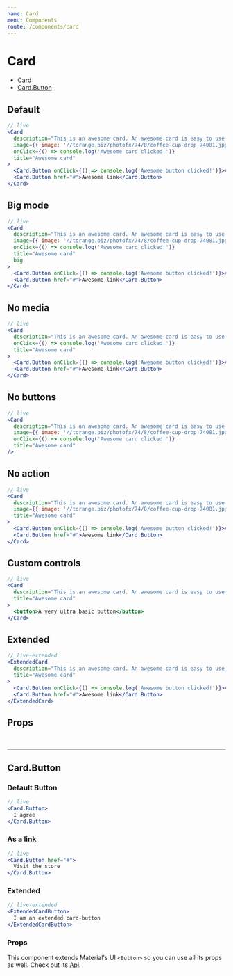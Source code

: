 ```yaml
---
name: Card
menu: Components
route: /components/card
---
```



# Card

- [Card](/components/card/#)
- [Card.Button](/components/card/#cookiesbanner-button)

## Default

```jsx
// live
<Card
  description="This is an awesome card. An awesome card is easy to use and only have a few props so you can implement it very quickly, while you can still customize its colors. Did you know this component is built on top of material-ui's Card ?"
  image={{ image: '//torange.biz/photofx/74/8/coffee-cup-drop-74081.jpg' }}
  onClick={() => console.log('Awesome card clicked!')}
  title="Awesome card"
>
  <Card.Button onClick={() => console.log('Awesome button clicked!')}>Awesome button</Card.Button>
  <Card.Button href="#">Awesome link</Card.Button>
</Card>
```

## Big mode

```jsx
// live
<Card
  description="This is an awesome card. An awesome card is easy to use and only have a few props so you can implement it very quickly, while you can still customize its colors. Did you know this component is built on top of material-ui's Card ?"
  image={{ image: '//torange.biz/photofx/74/8/coffee-cup-drop-74081.jpg' }}
  onClick={() => console.log('Awesome card clicked!')}
  title="Awesome card"
  big
>
  <Card.Button onClick={() => console.log('Awesome button clicked!')}>Awesome button</Card.Button>
  <Card.Button href="#">Awesome link</Card.Button>
</Card>
```

## No media

```jsx
// live
<Card
  description="This is an awesome card. An awesome card is easy to use and only have a few props so you can implement it very quickly, while you can still customize its colors. Did you know this component is built on top of material-ui's Card ?"
  onClick={() => console.log('Awesome card clicked!')}
  title="Awesome card"
>
  <Card.Button onClick={() => console.log('Awesome button clicked!')}>Awesome button</Card.Button>
  <Card.Button href="#">Awesome link</Card.Button>
</Card>
```

## No buttons

```jsx
// live
<Card
  description="This is an awesome card. An awesome card is easy to use and only have a few props so you can implement it very quickly, while you can still customize its colors. Did you know this component is built on top of material-ui's Card ?"
  image={{ image: '//torange.biz/photofx/74/8/coffee-cup-drop-74081.jpg' }}
  onClick={() => console.log('Awesome card clicked!')}
  title="Awesome card"
/>
```

## No action

```jsx
// live
<Card
  description="This is an awesome card. An awesome card is easy to use and only have a few props so you can implement it very quickly, while you can still customize its colors. Did you know this component is built on top of material-ui's Card ?"
  image={{ image: '//torange.biz/photofx/74/8/coffee-cup-drop-74081.jpg' }}
  title="Awesome card"
>
  <Card.Button onClick={() => console.log('Awesome button clicked!')}>Awesome button</Card.Button>
  <Card.Button href="#">Awesome link</Card.Button>
</Card>
```

## Custom controls

```jsx
// live
<Card
  description="This is an awesome card. An awesome card is easy to use and only have a few props so you can implement it very quickly, while you can still customize its colors. Did you know this component is built on top of material-ui's Card ?"
  title="Awesome card"
>
  <button>A very ultra basic button</button>
</Card>
```

## Extended

```jsx
// live-extended
<ExtendedCard
  description="This is an awesome card. An awesome card is easy to use and only have a few props so you can implement it very quickly, while you can still customize its colors. Did you know this component is built on top of material-ui's Card ?"
  title="Awesome card"
>
  <Card.Button onClick={() => console.log('Awesome button clicked!')}>Awesome button</Card.Button>
  <Card.Button href="#">Awesome link</Card.Button>
</ExtendedCard>
```

## Props

<Props of="Card" />

<br />
<hr />

## Card.Button

### Default Button

```jsx
// live
<Card.Button>
  I agree
</Card.Button>
```

### As a link

```jsx
// live
<Card.Button href="#">
  Visit the store
</Card.Button>
```

### Extended

```jsx
// live-extended
<ExtendedCardButton>
  I am an extended card-button
</ExtendedCardButton>
```

### Props

This component extends Material's UI `<Button>` so you can use all its props as well. Check out its [Api](https://material-ui.com/api/button/).

<Props of="Card.Button" />